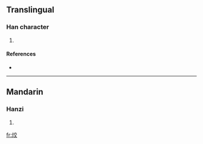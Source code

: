 ==Translingual==

===Han character===
{{Han char|rn=86|rad=火|as=06|sn=10|four=|canj=火卜金大 (FYCK)}}

# {{defn|Han|sort=火06}}

====References====
* {{Han ref|kx=0669.110|dkj=18982|dj=1078.180|hdz=32200.180|uh=70C4|ud=28868}}

----

==Mandarin==

===Hanzi===
{{cmn-hanzi|pin=[[jiǎo]] ([[jiao3]]), [[quǎn]] ([[quan3]])|wg=chiao<sup>3</sup>, ch'üan<sup>3</sup>}}

# {{defn|Mandarin}}

[[fr:烄]]